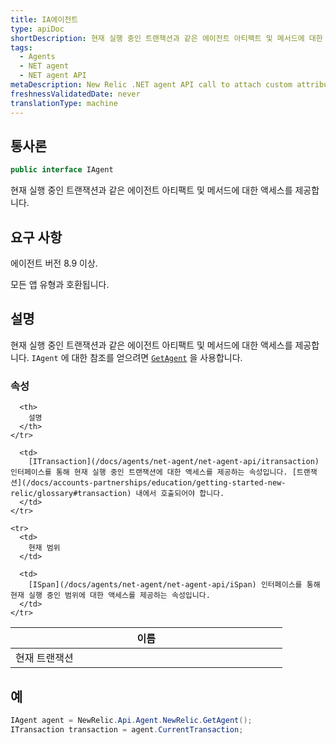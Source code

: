 ```yaml
---
title: IA에이전트
type: apiDoc
shortDescription: 현재 실행 중인 트랜잭션과 같은 에이전트 아티팩트 및 메서드에 대한 액세스를 제공합니다.
tags:
  - Agents
  - NET agent
  - NET agent API
metaDescription: New Relic .NET agent API call to attach custom attributes to your transaction data.
freshnessValidatedDate: never
translationType: machine
---
```


## 통사론

```cs
public interface IAgent
```

현재 실행 중인 트랜잭션과 같은 에이전트 아티팩트 및 메서드에 대한 액세스를 제공합니다.

## 요구 사항

에이전트 버전 8.9 이상.

모든 앱 유형과 호환됩니다.

## 설명

현재 실행 중인 트랜잭션과 같은 에이전트 아티팩트 및 메서드에 대한 액세스를 제공합니다. `IAgent` 에 대한 참조를 얻으려면 [`GetAgent`](/docs/agents/net-agent/net-agent-api/getagent) 을 사용합니다.

### 속성

<table>
  <thead>
    <tr>
      <th width="25%">
        이름
      </th>

      <th>
        설명
      </th>
    </tr>
  </thead>

  <tbody>
    <tr>
      <td>
        현재 트랜잭션
      </td>

      <td>
        [ITransaction](/docs/agents/net-agent/net-agent-api/itransaction) 인터페이스를 통해 현재 실행 중인 트랜잭션에 대한 액세스를 제공하는 속성입니다. [트랜잭션](/docs/accounts-partnerships/education/getting-started-new-relic/glossary#transaction) 내에서 호출되어야 합니다.
      </td>
    </tr>

    <tr>
      <td>
        현재 범위
      </td>

      <td>
        [ISpan](/docs/agents/net-agent/net-agent-api/iSpan) 인터페이스를 통해 현재 실행 중인 범위에 대한 액세스를 제공하는 속성입니다.
      </td>
    </tr>
  </tbody>
</table>

## 예

```cs
IAgent agent = NewRelic.Api.Agent.NewRelic.GetAgent();
ITransaction transaction = agent.CurrentTransaction;
```